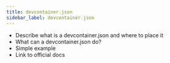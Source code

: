 ```yaml
---
title: devcontainer.json
sidebar_label: devcontainer.json
---
```


* Describe what is a devcontainer.json and where to place it
* What can a devcontainer.json do?
* Simple example
* Link to official docs
